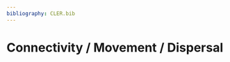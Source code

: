 ```yaml
---
bibliography: CLER.bib
---
```


<!-- Person responsible: -->

# Connectivity / Movement / Dispersal


<!-- 
https://link.springer.com/article/10.1007/s10980-023-01741-8
https://link.springer.com/article/10.1007/s10980-022-01504-x?fromPaywallRec=false
https://link.springer.com/article/10.1007/s10980-019-00935-3?fromPaywallRec=false
https://link.springer.com/article/10.1038/s41598-022-20370-w?fromPaywallRec=true
-->
